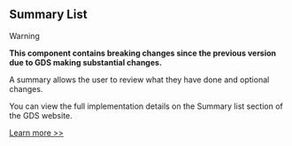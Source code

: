 
<Meta title="Components/Summary List/Information" />

<h2>Summary List</h2>

<Tag state="red">Warning</Tag>

<strong>
  This component contains breaking changes since the previous version due to GDS
  making substantial changes.
</strong>

<p>
  A summary allows the user to review what they have done and optional changes.
</p>

<p>
  You can view the full implementation details on the Summary list section of
  the GDS website.
</p>
<a
  href="https://design-system.service.gov.uk/components/summary-list/"
  target="_blank"
  rel="noreferrer"
>
  Learn more >>
</a>

